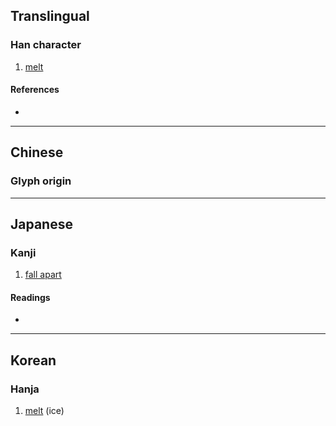 {{character info/new}}
==Translingual==

===Han character===
{{Han char|rn=15|rad=冫|as=05|sn=7|four=|canj=IMFQ|ids=⿰冫半}}

# [[melt]]

====References====
* {{Han ref|kx=0132.020|dkj=01623|dj=0295.040|hdz=10296.030|uh=51B8|ud=20920}}

----

==Chinese==

===Glyph origin===
{{Han etym}}

{{zh-see|泮|a|to [[melt]], [[dissolve]]}}

----

==Japanese==

===Kanji===
{{ja-kanji|grade=|rs=冫05}}

# [[fall apart]]

====Readings====
* {{ja-readings
|goon=はん
|kanon=はん
|kun=とける
}}

----

==Korean==

===Hanja===
{{ko-hanja|hangeul=반|rv=ban|mr=pan}}

# [[melt]] (ice)